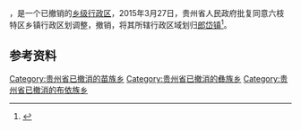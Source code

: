 '''{{PAGENAMEBASE}}'''，是{{PRC admin/fullname|52/02/03}}一个已撤销的[[乡级行政区|乡级行政区]]，2015年3月27日，贵州省人民政府批复同意六枝特区乡镇行政区划调整，撤销{{PAGENAMEBASE}}，将其所辖行政区域划归[[郎岱镇|郎岱镇]]<ref>{{Cite web |url=http://gzsrmzfgb.gzgov.gov.cn/show.aspx?id=11930 |title=省人民政府关于同意六枝特区乡镇行政区划调整的批复（黔府函〔2015〕59号） |access-date=2017-09-04 |archive-url=https://web.archive.org/web/20170901204857/http://gzsrmzfgb.gzgov.gov.cn/show.aspx?id=11930 |archive-date=2017-09-01 |dead-url=yes }}</ref>。

== 参考资料 ==

{{reflist}}

{{行政区划小作品}}

[[Category:贵州省已撤消的苗族乡|Category:贵州省已撤消的苗族乡]]
[[Category:贵州省已撤消的彝族乡|Category:贵州省已撤消的彝族乡]]
[[Category:贵州省已撤消的布依族乡|Category:贵州省已撤消的布依族乡]]